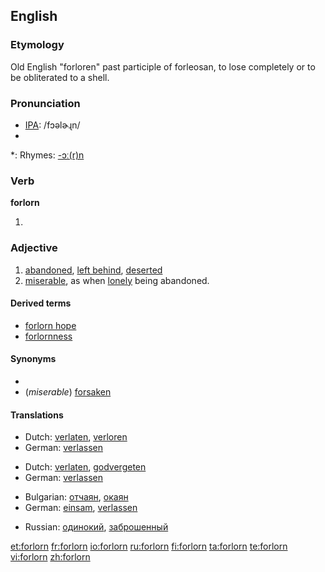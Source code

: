 ==English==

===Etymology===
Old English "forloren" past participle of forleosan, to lose completely or to be obliterated to a shell.

===Pronunciation===
* [[IPA]]: /fɔəlɚɻn/
* {{audio|en-us-forlorn.ogg|Audio (US)}}

*: Rhymes: [[Rhymes:English:-ɔː(r)n|-ɔː(r)n]]

===Verb===
'''forlorn'''

# {{obsolete}} {{past participle of|[[forlese]]}}

===Adjective===
{{en-adj}}

# [[abandoned]], [[left behind]], [[deserted]]
# [[miserable]], as when [[lonely]] being abandoned.

====Derived terms====
* [[forlorn hope]]
* [[forlornness]]

====Synonyms====
* 
* (''miserable'') [[forsaken]]

====Translations====
{{trans-top|left behind}}
* Dutch: [[verlaten]], [[verloren]]
* German: [[verlassen]]
{{trans-mid}}
{{trans-bottom}}

{{trans-top|miserable}}
* Dutch: [[verlaten]], [[godvergeten]]
* German: [[verlassen]]
{{trans-mid}}
{{trans-bottom}}

{{trans-top|to be sorted}}
* Bulgarian: [[отчаян]], [[окаян]]
* German: [[einsam]], [[verlassen]]
{{trans-mid}}
* Russian: [[одинокий]], [[заброшенный]]
{{trans-bottom}}

[[et:forlorn]]
[[fr:forlorn]]
[[io:forlorn]]
[[ru:forlorn]]
[[fi:forlorn]]
[[ta:forlorn]]
[[te:forlorn]]
[[vi:forlorn]]
[[zh:forlorn]]